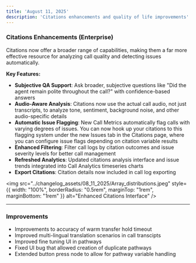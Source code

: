 ```yaml
---
title: 'August 11, 2025'
description: 'Citations enhancements and quality of life improvements'
---
```


### Citations Enhancements (Enterprise)

Citations now offer a broader range of capabilities, making them a far more effective resource for analyzing call quality and detecting issues automatically.

**Key Features:**
- **Subjective QA Support**: Ask broader, subjective questions like "Did the agent remain polite throughout the call?" with confidence-based answers
- **Audio-Aware Analysis**: Citations now use the actual call audio, not just transcripts, to analyze tone, sentiment, background noise, and other audio-specific details
- **Automatic Issue Flagging**: New Call Metrics automatically flag calls with varying degrees of issues. You can now hook up your citations to this flagging system under the new Issues tab in the Citations page, where you can configure issue flags depending on citation variable results
- **Enhanced Filtering**: Filter call logs by citation outcomes and issue severity levels for better call management
- **Refreshed Analytics**: Updated citations analysis interface and issue trends integrated into Call Analytics timeseries charts
- **Export Citations**: Citation details now included in call log exporting

<img 
  src="../changelog_assets/08_11_2025/Array_distributions.jpeg"
  style={{ width: "100%", borderRadius: "0.5rem", marginTop: "1rem", marginBottom: "1rem" }}
  alt="Enhanced Citations Interface"
/>

---

### Improvements

- Improvements to accuracy of warm transfer hold timeout
- Improved multi-lingual translation scenarios in call transcipts
- Improved fine tuning UI in pathways
- Fixed UI bug that allowed creation of duplicate pathways
- Extended button press node to allow for pathway variable handling